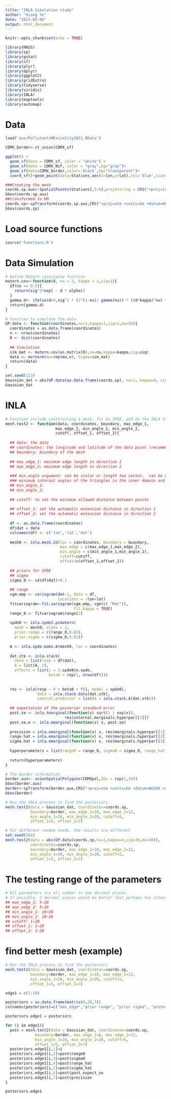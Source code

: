 ```yaml
---
title: "INLA Simulation study"
author: "Xiang Ye"
date: "2023-03-06"
output: html_document
---
```


```r
knitr::opts_chunk$set(echo = TRUE)
```

```r
library(MASS)
library(sp)
library(gstat)
library(sf)
library(plyr)
library(dplyr)
library(ggplot2)
library(gridExtra)
library(tidyverse)
library(viridis)
library(INLA)
library(maptools)
library(automap)
```

# Data

```r
load('aux/PollutantsMExicoCity2021.RData')
```

```r
CDMX_border<-st_union(CDMX_sf)

ggplot() + 
  geom_sf(data = CDMX_sf, color = "white") + 
  geom_sf(data = CDMX_Nsf, color = "gray",bg="gray")+
  geom_sf(data=CDMX_border,color='black',bg="transparent")+
  coord_sf()+geom_point(data=Stations,aes(x=lon,y=lat),col='blue',size=2)

###Creating the mesh
coords.sp.aux<-SpatialPoints(Stations[,5:6],proj4string = CRS("+proj=longlat +datum=WGS84"))
bbox(coords.sp.aux)
##transformed to KM
coords.sp<-spTransform(coords.sp.aux,CRS("+proj=utm +units=km +datum=WGS84 +zone=14"))
bbox(coords.sp)
```

# Load source functions
```r
source('Functions.R')
```

# Data Simulation

```r
# Define Matern covariance function
matern.cov<-function(d, nu = 2, kappa = 1,sig=1){
  if(nu == 0.5){
    return(sig^2*exp( - d * alpha))
  }
  gamma.d<- ifelse(d>0,sig^2 * (2^(1-nu)/ gamma(nu)) * ((d*kappa)^nu) * besselK(d*kappa, nu),sig^2)
  return(gamma.d)
}

# Function to simulate the data
GP.data <- function(coordinates,nu=1,kappa=1,sig=1,mu=50){
  coordinates = as.data.frame(coordinates)
  n <- nrow(coordinates)
  D <- dist(coordinates)
  
  ## Simulation
  sim_mat <- matern.cov(as.matrix(D),nu=nu,kappa=kappa,sig=sig)
  data <- mvrnorm(mu=rep(mu,n), Sigma=sim_mat)
  return(data)
}
```


```r
set.seed(123)
Gaussian_dat = abs(GP.data(as.data.frame(coords.sp), nu=1, kappa=4, sig=5, mu=40))
Gaussian_dat
```

# INLA

```r
# Function include constructing a mesh, fit an SPDE, and do the INLA to find the posteriors of the parameters
mesh.test2 <- function(data, coordinates, boundary, max_edge_1,
                      max_edge_2, min_angle_1, min_angle_2,
                      cutoff, offset_1, offset_2){
  
  ## data: the data
  ## coordinates: the longitude and latitude of the data point (recommended in kilometers)
  ## boundary: boundary of the mesh
  
  ## max_edge_1: maximum edge length in direction 1
  ## max_edge_2: maximum edge length in direction 2
  
  ### min.angle argument: can be scalar or length two vector,  can be used to specify the
  ### minimum internal angles of the triangles in the inner domain and the outer extension.
  ## min_angle_1: 
  ## min_angle_2: 
  
  ## cutoff: to set the minimum allowed distance between points
  
  ## offset_1: set the automatic extension distance in direction 1
  ## offset_2: set the automatic extension distance in direction 2
  
  df <- as.data.frame(coordinates)
  df$dat = data
  colnames(df) <- c('lon','lat','dat')
  
  mesh0 <- inla.mesh.2d(loc = coordinates, boundary = boundary,
                        max.edge = c(max_edge_1,max_edge_2),
                        min.angle = c(min_angle_1,min_angle_2),
                        cutoff=cutoff,
                        offset=c(offset_1,offset_2))
  
  ## priors for SPDE
  ## sigma
  sigma_0 <- sd(df$dat)+0.1
  
  ## range
  vgm.emp <- variogram(dat~1, data = df,
                       locations = ~lon+lat)
  fitvariogram<-fit.variogram(vgm.emp, vgm(c( "Mat")), 
                              fit.kappa = TRUE)
  range_0 <- fitvariogram$range[2]
  
  spde0 <- inla.spde2.pcmatern(
    mesh = mesh0, alpha = 2,
    prior.range = c(range_0,0.85),
    prior.sigma = c(sigma_0,0.01))
  
  A <- inla.spde.make.A(mesh0, loc = coordinates)
  
  dat.stk <- inla.stack(
    data = list(resp = df$dat),
    A = list(A, 1),
    effects = list(i = 1:spde0$n.spde,
                   beta0 = rep(1, nrow(df))))
  
  
  res <- inla(resp ~ 0 + beta0 + f(i, model = spde0),
              data = inla.stack.data(dat.stk),
              control.predictor = list(A = inla.stack.A(dat.stk)))
  
  ## expectation of the posterior standard error
  post.se <- inla.tmarginal(function(x) sqrt(1 / exp(x)),
                          res$internal.marginals.hyperpar[[1]])
  post.se.e <- inla.emarginal(function(x) x, post.se)
  
  precision = inla.emarginal(function(x) x, res$marginals.hyperpar[[1]])
  range.hat = inla.emarginal(function(x) x, res$marginals.hyperpar[[2]])
  sigma.hat = inla.emarginal(function(x) x, res$marginals.hyperpar[[3]])
  
  hyperparameters = list(range0 = range_0, sigma0 = sigma_0, range_hat = range.hat, sigma_hat = sigma.hat, post_expect_se = post.se.e, precision = precision)
  
  return(hyperparameters)
}
```

```r
# The border information
border.aux<- unionSpatialPolygons(CDMXpol,IDs = rep(1,16))
bbox(border.aux)
border<-spTransform(border.aux,CRS("+proj=utm +units=km +datum=WGS84 +zone=14"))
bbox(border)
```

```r
# Run the INLA process to find the posteriors
mesh.test2(data = Gaussian_dat, coordinates=coords.sp,
           boundary=border, max_edge_1=10, max_edge_2=12,
           min_angle_1=20, min_angle_2=20, cutoff=5,
           offset_1=5, offset_2=7)
```

```r
# For different random seeds, the results are different
set.seed(564)
mesh.test2(data = abs(GP.data(coords.sp,nu=1,kappa=4,sig=30,mu=50)), 
           coordinates=coords.sp,
           boundary=border, max_edge_1=10, max_edge_2=12,
           min_angle_1=20, min_angle_2=20, cutoff=5,
           offset_1=5, offset_2=7)

```

# The testing range of the parameters

```r
# All parameters try all number in one decimal places.
# If possible, 2 decimal places would be better (but perhaps too intensive)
## max_edge_1: 5~20
## max_edge_2: 5~20
## min_angle_1: 10~30
## min_angle_2: 10~30
## cutoff: 1~20
## offset_1: 1~20
## offset_2: 1~20
```


# find better mesh (example)

```r
# Run the INLA process to find the posteriors
mesh.test2(data = Gaussian_dat, coordinates=coords.sp,
           boundary=border, max_edge_1=10, max_edge_2=12,
           min_angle_1=20, min_angle_2=20, cutoff=5,
           offset_1=5, offset_2=7)
```



```r
edge1 = c(1:20)
```

```r
posteriors = as.data.frame(matrix(0,20,7))
colnames(posteriors)=c("max_edge","prior range", "prior sigma", "posterior range", "posterior sigma","post_expect_se", "precision")
```

```r
posteriors.edge1 = posteriors
```

```r
for (i in edge1){
  post = mesh.test2(data = Gaussian_dat, coordinates=coords.sp,
             boundary=border, max_edge_1=i, max_edge_2=12,
             min_angle_1=20, min_angle_2=20, cutoff=5,
             offset_1=5, offset_2=7)
  posteriors.edge1[i,1]=i
  posteriors.edge1[i,2]=post$range0
  posteriors.edge1[i,3]=post$sigma0
  posteriors.edge1[i,4]=post$range_hat
  posteriors.edge1[i,5]=post$sigma_hat
  posteriors.edge1[i,6]=post$post_expect_se
  posteriors.edge1[i,7]=post$precision
}
```

```r
posteriors.edge1
```























































